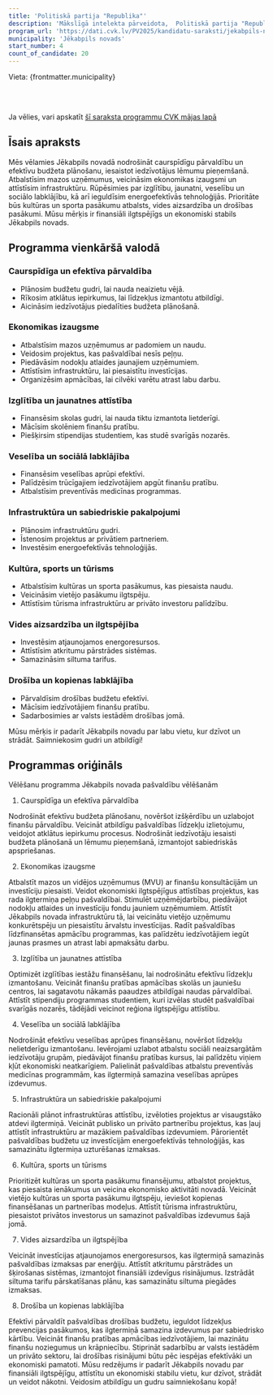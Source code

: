 ```yaml
---
title: 'Politiskā partija "Republika"'
description: 'Mākslīgā intelekta pārveidota,  Politiskā partija "Republika" - Jēkabpils novads programma vienkāršā valodā'
program_url: 'https://dati.cvk.lv/PV2025/kandidatu-saraksti/jekabpils-novads/politiska-partija-republika'
municipality: 'Jēkabpils novads'
start_number: 4
count_of_candidate: 20
---
```



Vieta: {frontmatter.municipality}<br/>

<Badge text="Efektīva pārvaldība" variant="note" size="small" /> <Badge text="Ekonomikas izaugsme" variant="note" size="small" /> <Badge text="Izglītība un jaunatne" variant="note" size="small" /> <Badge text="Sociālā labklājība" variant="note" size="small" /> <Badge text="Infrastruktūras attīstība" variant="note" size="small" />

<br/><br/> 

<Card title='Šis ir mākslīga intelekta ģenerēts apraksts' icon='starlight'>
    Ja vēlies, vari apskatīt <a href={frontmatter.program_url} target='_blank'>šī saraksta programmu CVK mājas lapā</a>
    </Card>

## Īsais apraksts

Mēs vēlamies Jēkabpils novadā nodrošināt caurspīdīgu pārvaldību un efektīvu budžeta plānošanu, iesaistot iedzīvotājus lēmumu pieņemšanā. Atbalstīsim mazos uzņēmumus, veicināsim ekonomikas izaugsmi un attīstīsim infrastruktūru. Rūpēsimies par izglītību, jaunatni, veselību un sociālo labklājību, kā arī ieguldīsim energoefektīvās tehnoloģijās. Prioritāte būs kultūras un sporta pasākumu atbalsts, vides aizsardzība un drošības pasākumi. Mūsu mērķis ir finansiāli ilgtspējīgs un ekonomiski stabils Jēkabpils novads.

## Programma vienkāršā valodā

### Caurspīdīga un efektīva pārvaldība
*   Plānosim budžetu gudri, lai nauda neaizietu vējā.
*   Rīkosim atklātus iepirkumus, lai līdzekļus izmantotu atbildīgi.
*   Aicināsim iedzīvotājus piedalīties budžeta plānošanā.

### Ekonomikas izaugsme
*   Atbalstīsim mazos uzņēmumus ar padomiem un naudu.
*   Veidosim projektus, kas pašvaldībai nesīs peļņu.
*   Piedāvāsim nodokļu atlaides jaunajiem uzņēmumiem.
*   Attīstīsim infrastruktūru, lai piesaistītu investīcijas.
*   Organizēsim apmācības, lai cilvēki varētu atrast labu darbu.

### Izglītība un jaunatnes attīstība
*   Finansēsim skolas gudri, lai nauda tiktu izmantota lietderīgi.
*   Mācīsim skolēniem finanšu pratību.
*   Piešķirsim stipendijas studentiem, kas studē svarīgās nozarēs.

### Veselība un sociālā labklājība
*   Finansēsim veselības aprūpi efektīvi.
*   Palīdzēsim trūcīgajiem iedzīvotājiem apgūt finanšu pratību.
*   Atbalstīsim preventīvās medicīnas programmas.

### Infrastruktūra un sabiedriskie pakalpojumi
*   Plānosim infrastruktūru gudri.
*   Īstenosim projektus ar privātiem partneriem.
*   Investēsim energoefektīvās tehnoloģijās.

### Kultūra, sports un tūrisms
*   Atbalstīsim kultūras un sporta pasākumus, kas piesaista naudu.
*   Veicināsim vietējo pasākumu ilgtspēju.
*   Attīstīsim tūrisma infrastruktūru ar privāto investoru palīdzību.

### Vides aizsardzība un ilgtspējība
*   Investēsim atjaunojamos energoresursos.
*   Attīstīsim atkritumu pārstrādes sistēmas.
*   Samazināsim siltuma tarifus.

### Drošība un kopienas labklājība
*   Pārvaldīsim drošības budžetu efektīvi.
*   Mācīsim iedzīvotājiem finanšu pratību.
*   Sadarbosimies ar valsts iestādēm drošības jomā.

Mūsu mērķis ir padarīt Jēkabpils novadu par labu vietu, kur dzīvot un strādāt. Saimniekosim gudri un atbildīgi!

## Programmas oriģināls

Vēlēšanu programma Jēkabpils novada pašvaldību vēlēšanām

1. Caurspīdīga un efektīva pārvaldība

Nodrošināt efektīvu budžeta plānošanu, novēršot izšķērdību un uzlabojot finanšu pārvaldību.
Veicināt atbildīgu pašvaldības līdzekļu izlietojumu, veidojot atklātus iepirkumu procesus.
Nodrošināt iedzīvotāju iesaisti budžeta plānošanā un lēmumu pieņemšanā, izmantojot sabiedriskās apspriešanas.

2. Ekonomikas izaugsme

Atbalstīt mazos un vidējos uzņēmumus (MVU) ar finanšu konsultācijām un investīciju piesaisti.
Veidot ekonomiski ilgtspējīgus attīstības projektus, kas rada ilgtermiņa peļņu pašvaldībai.
Stimulēt uzņēmējdarbību, piedāvājot nodokļu atlaides un investīciju fondu jauniem uzņēmumiem.
Attīstīt Jēkabpils novada infrastruktūru tā, lai veicinātu vietējo uzņēmumu konkurētspēju un piesaistītu ārvalstu investīcijas.
Radīt pašvaldības līdzfinansētas apmācību programmas, kas palīdzētu iedzīvotājiem iegūt jaunas prasmes un atrast labi apmaksātu darbu.

3. Izglītība un jaunatnes attīstība

Optimizēt izglītības iestāžu finansēšanu, lai nodrošinātu efektīvu līdzekļu izmantošanu.
Veicināt finanšu pratības apmācības skolās un jauniešu centros, lai sagatavotu nākamās paaudzes atbildīgai naudas pārvaldībai.
Attīstīt stipendiju programmas studentiem, kuri izvēlas studēt pašvaldībai svarīgās nozarēs, tādējādi veicinot reģiona ilgtspējīgu attīstību.

4. Veselība un sociālā labklājība

Nodrošināt efektīvu veselības aprūpes finansēšanu, novēršot līdzekļu nelietderīgu izmantošanu.
Ievērojami uzlabot atbalstu sociāli neaizsargātām iedzīvotāju grupām, piedāvājot finanšu pratības kursus, lai palīdzētu viņiem kļūt ekonomiski neatkarīgiem.
Palielināt pašvaldības atbalstu preventīvās medicīnas programmām, kas ilgtermiņā samazina veselības aprūpes izdevumus.

5. Infrastruktūra un sabiedriskie pakalpojumi

Racionāli plānot infrastruktūras attīstību, izvēloties projektus ar visaugstāko atdevi ilgtermiņā.
Veicināt publisko un privāto partnerību projektus, kas ļauj attīstīt infrastruktūru ar mazākiem pašvaldības izdevumiem.
Pārorientēt pašvaldības budžetu uz investīcijām energoefektīvās tehnoloģijās, kas samazinātu ilgtermiņa uzturēšanas izmaksas.

6. Kultūra, sports un tūrisms

Prioritizēt kultūras un sporta pasākumu finansējumu, atbalstot projektus, kas piesaista ienākumus un veicina ekonomisko aktivitāti novadā.
Veicināt vietējo kultūras un sporta pasākumu ilgtspēju, ieviešot kopienas finansēšanas un partnerības modeļus.
Attīstīt tūrisma infrastruktūru, piesaistot privātos investorus un samazinot pašvaldības izdevumus šajā jomā.

7. Vides aizsardzība un ilgtspējība

Veicināt investīcijas atjaunojamos energoresursos, kas ilgtermiņā samazinās pašvaldības izmaksas par enerģiju.
Attīstīt atkritumu pārstrādes un šķirošanas sistēmas, izmantojot finansiāli izdevīgus risinājumus.
Izstrādāt siltuma tarifu pārskatīšanas plānu, kas samazinātu siltuma piegādes izmaksas.

8. Drošība un kopienas labklājība

Efektīvi pārvaldīt pašvaldības drošības budžetu, ieguldot līdzekļus prevencijas pasākumos, kas ilgtermiņā samazina izdevumus par sabiedrisko kārtību.
Veicināt finanšu pratības apmācības iedzīvotājiem, lai mazinātu finanšu noziegumus un krāpniecību.
Stiprināt sadarbību ar valsts iestādēm un privāto sektoru, lai drošības risinājumi būtu pēc iespējas efektīvāki un ekonomiski pamatoti.
Mūsu redzējums ir padarīt Jēkabpils novadu par finansiāli ilgtspējīgu, attīstītu un ekonomiski stabilu vietu, kur dzīvot, strādāt un veidot nākotni. Veidosim atbildīgu un gudru saimniekošanu kopā!
